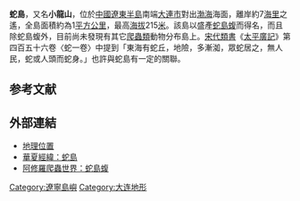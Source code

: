 '''蛇島'''，又名'''小龍山'''，位於[[中國|中國]][[遼東半島|遼東半島]]南端[[大連市|大連市]]對出[[渤海|渤海]]海面，離岸約7[[海里|海里]]之遙，全島面積約為1[[平方公里|平方公里]]，最高[[海拔|海拔]]215[[米_(單位)|米]]。該島以盛產[[蛇島蝮|蛇島蝮]]而得名，而且除蛇島蝮外，目前尚未發現有其它[[爬蟲類|爬蟲類]]動物分布島上。[[宋代|宋代]][[類書|類書]]《[[太平廣記|太平廣記]]》第四百五十六卷〈蛇一卷〉中提到「東海有蛇丘，地險，多漸洳，眾蛇居之，無人民，蛇或人頭而蛇身。」也許與蛇島有一定的關聯。

== 参考文献 ==
{{Reflist}}

==外部連結==
*[http://maps.google.com/maps?f=q&source=s_q&hl=en&geocode=&q=%E8%9B%87%E5%B3%B6&sll=44.272738,126.419678&sspn=2.894851,4.921875&ie=UTF8&ll=38.747657,121.235504&spn=0.788286,1.230469&t=h&z=10&iwloc=addr 地理位置]
*[http://big5.huaxia.com/ly/shls/dao/00172901.html 華夏經緯：蛇島] {{Wayback|url=http://big5.huaxia.com/ly/shls/dao/00172901.html |date=20080706151626 }}
*[https://web.archive.org/web/20080803034206/http://reptile.helzone.com/reptile/modules/magazine/article.php?articleid=128 阿修羅爬蟲世界：蛇島蝮]
{{中华人民共和国国家级自然保护区}}

{{PRChina-geo-stub}}
{{DEFAULTSORT:She蛇}}
[[Category:遼寧島嶼|Category:遼寧島嶼]]
[[Category:大连地形|Category:大连地形]]